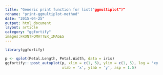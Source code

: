 ```yaml
---
title: "Generic print function for list("ggmultiplot")"
rdname: "print-ggmultiplot-method"
date: "2015-04-25"
output: html_document
layout: article
category: "ggfortify"
images:FRONTFOMATTER_IMAGES
---
```


```r
library(ggfortify)
```

```r
p <- qplot(Petal.Length, Petal.Width, data = iris)
ggfortify:::post_autoplot(p, xlim = c(1, 5), ylim = c(1, 5), log = 'xy', main = 'title',
                          xlab = 'x', ylab = 'y', asp = 1.5)



```
